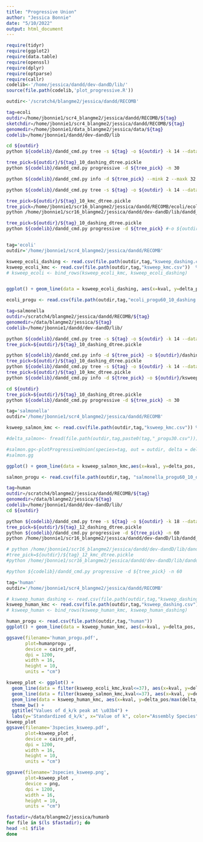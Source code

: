 ```yaml
---
title: "Progressive Union"
author: "Jessica Bonnie"
date: "5/10/2022"
output: html_document
---
```


```r

require(tidyr)
require(ggplot2)
require(data.table)
require(openssl)
require(dplyr)
require(optparse)
require(callr)
codelib<-'/home/jessica/dandd/dev-dandD/lib/'
source(file.path(codelib,'plot_progressive.R'))

outdir<-'/scratch4/blangme2/jessica/dandd/RECOMB'

```


```bash
tag=ecoli
outdir=/home/jbonnie1/scr4_blangme2/jessica/dandd/RECOMB/${tag}
sketchdir=/home/jbonnie1/scr4_blangme2/jessica/dandd/RECOMB/${tag}
genomedir=/home/jbonnie1/data_blangme2/jessica/data/${tag}
codelib=/home/jbonnie1/dandd/dev-dandD/lib

cd ${outdir}
python ${codelib}/dandd_cmd.py tree -s ${tag} -o ${outdir} -k 14 --datadir ${genomedir} --registers 30

tree_pick=${outdir}/${tag}_10_dashing_dtree.pickle
python ${codelib}/dandd_cmd.py progressive -d ${tree_pick} -n 30

python ${codelib}/dandd_cmd.py info -d ${tree_pick} --mink 2 --maxk 32 #-o ${outdir}/${tag}_ksweep_dashing.csv --mink 2 --maxk 32

python ${codelib}/dandd_cmd.py tree -s ${tag} -o ${outdir} -k 14 --datadir ${genomedir} --exact

tree_pick=${outdir}/${tag}_10_kmc_dtree.pickle
tree_pick=/home/jbonnie1/scr16_blangme2/jessica/dandd/RECOMB/ecoli/ecoli_10_kmc_dtree.pickle
python /home/jbonnie1/scr16_blangme2/jessica/dandd/dev-dandD/lib/dandd_cmd.py info -d ${tree_pick} -o ${outdir}/ksweep_kmc.csv --mink 2 --maxk 50

tree_pick=${outdir}/${tag}_10_dashing_dtree.pickle
python ${codelib}/dandd_cmd.py progressive -d ${tree_pick} #-o ${outdir}/${tag}_progu30.csv
```


```r


```


```r
tag='ecoli'
outdir='/home/jbonnie1/scr4_blangme2/jessica/dandd/RECOMB'

ksweep_ecoli_dashing <- read.csv(file.path(outdir,tag,"ksweep_dashing.csv")) %>% mutate(tool="dashing") %>% filter(ngen==max(ngen))
ksweep_ecoli_kmc <- read.csv(file.path(outdir,tag,"ksweep_kmc.csv"))  %>% mutate(tool="kmc") %>% filter(ngen==max(ngen))
# ksweep_ecoli <- bind_rows(ksweep_ecoli_kmc, ksweep_ecoli_dashing) 


ggplot() + geom_line(data = ksweep_ecoli_dashing, aes(x=kval, y=delta_pos, color="ecoli"))

ecoli_progu <- read.csv(file.path(outdir,tag,"ecoli_progu60_10_dashing.csv")) %>% rename(delta_pos=delta)

```



```bash
tag=salmonella
outdir=/scratch4/blangme2/jessica/dandd/RECOMB/${tag}
genomedir=/data/blangme2/jessica/${tag}
codelib=/home/jbonnie1/dandd/dev-dandD/lib/

python ${codelib}/dandd_cmd.py tree -s ${tag} -o ${outdir} -k 14 --datadir ${genomedir}
tree_pick=${outdir}/${tag}_10_dashing_dtree.pickle

python ${codelib}/dandd_cmd.py info -d ${tree_pick} -o ${outdir}/dashing_ksweep.csv --mink 2 --maxk 32
tree_pick=${outdir}/${tag}_10_dashing_dtree.pickle
python ${codelib}/dandd_cmd.py tree -s ${tag} -o ${outdir} -k 14 --datadir ${genomedir} --exact
tree_pick=${outdir}/${tag}_10_kmc_dtree.pickle
python ${codelib}/dandd_cmd.py info -d ${tree_pick} -o ${outdir}/ksweep_kmc.csv --mink 2 --maxk 50

cd ${outdir}
tree_pick=${outdir}/${tag}_10_dashing_dtree.pickle
python ${codelib}/dandd_cmd.py progressive -d ${tree_pick} -n 30 
```


```r
tag='salmonella'
outdir='/home/jbonnie1/scr4_blangme2/jessica/dandd/RECOMB'

ksweep_salmon_kmc <- read.csv(file.path(outdir,tag,"ksweep_kmc.csv")) %>% filter(ngen==max(ngen))

#delta_salmon<- fread(file.path(outdir,tag,paste0(tag,"_progu30.csv"))) %>% rename(delta_pos=delta, ngenomes=ngen)

#salmon.gg<-plotProgressiveUnion(species=tag, out = outdir, delta = delta_salmon, nshow=5)
#salmon.gg

ggplot() + geom_line(data = ksweep_salmon_kmc,aes(x=kval, y=delta_pos, color="salmonella")) + geom_line(data = ksweep_ecoli_kmc, aes(x=kval, y=delta_pos, color="ecoli"))

salmon_progu <- read.csv(file.path(outdir,tag, "salmonella_progu60_10_dashing.csv")) %>% mutate(ngenomes=ngen, delta_pos=delta)

```



```bash
tag=human
outdir=/scratch4/blangme2/jessica/dandd/RECOMB/${tag}
genomedir=/data/blangme2/jessica/${tag}
codelib=/home/jbonnie1/dandd/dev-dandD/lib/
cd ${outdir}

python ${codelib}/dandd_cmd.py tree -s ${tag} -o ${outdir} -k 18 --datadir ${genomedir}
tree_pick=${outdir}/${tag}_12_dashing_dtree.pickle
python ${codelib}/dandd_cmd.py progressive -d ${tree_pick} -n 60
python /home/jbonnie1/scr16_blangme2/jessica/dandd/dev-dandD/lib/dandd_cmd.py info -d ${tree_pick} --mink 2 --maxk 32

# python /home/jbonnie1/scr16_blangme2/jessica/dandd/dev-dandD/lib/dandd_cmd.py tree -s ${tag} -o ${outdir} -k 18 --datadir ${genomedir} --exact
#tree_pick=${outdir}/${tag}_12_kmc_dtree.pickle
#python /home/jbonnie1/scr16_blangme2/jessica/dandd/dev-dandD/lib/dandd_cmd.py info -d ${tree_pick} -o ${outdir}/ksweep_kmc.csv --mink 2 --maxk 37

#python ${codelib}/dandd_cmd.py progressive -d ${tree_pick} -n 60 
```



```r
tag='human'
outdir='/home/jbonnie1/scr4_blangme2/jessica/dandd/RECOMB'

# ksweep_human_dashing <- read.csv(file.path(outdir,tag,"ksweep_dashing.csv")) %>% mutate(tool="dashing") %>% filter(ngen==max(ngen))
ksweep_human_kmc <- read.csv(file.path(outdir,tag,"ksweep_dashing.csv"))  %>% mutate(tool="kmc") %>% filter(ngen==max(ngen))
# ksweep_human <- bind_rows(ksweep_human_kmc, ksweep_human_dashing) 

human_progu <- read.csv(file.path(outdir,tag,"human"))
ggplot() + geom_line(data = ksweep_human_kmc, aes(x=kval, y=delta_pos, color="human"))

ggsave(filename='human_progu.pdf',
       plot=humanprogu ,
       device = cairo_pdf, 
       dpi = 1200, 
       width = 16,
       height = 10, 
       units = "cm")

```

```r
ksweep_plot <- ggplot() + 
  geom_line(data = filter(ksweep_ecoli_kmc,kval<=37), aes(x=kval, y=delta_pos/max(delta_pos), color="ecoli")) +
  geom_line(data = filter(ksweep_salmon_kmc,kval<=37), aes(x=kval, y=delta_pos/max(delta_pos), color="salmonella"))+
  geom_line(data = ksweep_human_kmc, aes(x=kval, y=delta_pos/max(delta_pos), color="human")) + 
  theme_bw() +
  ggtitle("Values of d_k/k peak at \u03b4") +
  labs(y='Standardized d_k/k', x="Value of k", color="Assembly Species")
ksweep_plot
ggsave(filename='3species_ksweep.pdf',
       plot=ksweep_plot ,
       device = cairo_pdf, 
       dpi = 1200, 
       width = 16,
       height = 10, 
       units = "cm")

ggsave(filename='3species_ksweep.png',
       plot=ksweep_plot ,
       device = png, 
       dpi = 1200, 
       width = 16,
       height = 10, 
       units = "cm")

```


```bash
fastadir=/data/blangme2/jessica/humanb
for file in $(ls $fastadir); do
head -n1 $file
done



```